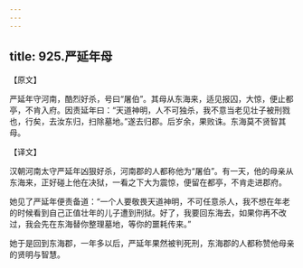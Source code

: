 ```yaml
---
---
---
```

title: 925.严延年母
---



【原文】

严延年守河南，酷烈好杀，号曰“屠伯”。其母从东海来，适见报囚，大惊，便止都亭，不肯入府。因责延年曰：“天道神明，人不可独杀，我不意当老见壮子被刑戮也，行矣，去汝东归，扫除墓地。”遂去归郡。后岁余，果败诛。东海莫不贤智其母。

【译文】

汉朝河南太守严延年凶狠好杀，河南郡的人都称他为“屠伯”。有一天，他的母亲从东海来，正好碰上他在决狱，一看之下大为震惊，便留在都亭，不肯走进郡府。

她见了严延年便责备道：“一个人要敬畏天道神明，不可任意杀人，我不想在年老的时候看到自己正值壮年的儿子遭到刑狱。好了，我要回东海去，如果你再不改过，我会先在东海替你整理墓地，等你的噩耗传来。”

她于是回到东海郡，一年多以后，严延年果然被判死刑，东海郡的人都称赞他母亲的贤明与智慧。